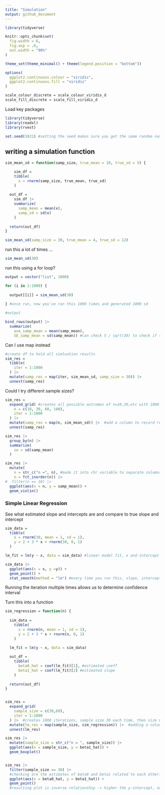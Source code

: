 ```yaml
---
title: "Simulation"
output: github_document
---
```


```r
library(tidyverse)

knitr::opts_chunk$set(
  fig.width = 6,
  fig.asp = .6,
  out.width = "90%"
)

theme_set(theme_minimal() + theme(legend.position = "bottom"))

options(
  ggplot2.continuous.colour = "viridis",
  ggplot2.continuous.fill = "viridis"
)

scale_colour_discrete = scale_colour_viridis_d
scale_fill_discrete = scale_fill_viridis_d
```


Load key packages

```r
library(tidyverse)
library(readxl)
library(rvest)

set.seed(1031) #setting the seed makes sure you get the same random numbers everytime you run the simulation
```



## writing a simulation function 

```r
sim_mean_sd = function(samp_size, true_mean = 10, true_sd = 5) {

    sim_df = 
    tibble(
      x = rnorm(samp_size, true_mean, true_sd)
    )
  
  out_df = 
    sim_df |> 
    summarize(
      samp_mean = mean(x),
      samp_sd = sd(x)
    )
  
  return(out_df)
}

sim_mean_sd(samp_size = 30, true_mean = 4, true_sd = 12)
```

run this a lot of times ...

```r
sim_mean_sd(30)
```

run this using a for loop?

```r
output = vector("list", 1000)

for (i in 1:1000) {
  
  output[[i]] = sim_mean_sd(30)
  
} #once run, now you've ran this 1000 times and generated 1000 sd

#output

bind_rows(output) |> 
  summarize(
    ave_samp_mean = mean(samp_mean),
    SE_samp_mean = sd(samp_mean)) #can check 5 / sqrt(30) to check if sd_mean is similar  

```



Can I use map instead

```r
#create df to hold all simluation results
sim_res = 
  tibble(
    iter = 1:1000
  ) |> 
  mutate(samp_res = map(iter, sim_mean_sd, samp_size = 30)) |> 
  unnest(samp_res)
```


Could I try different sample sizes?

```r
sim_res =
  expand_grid( #creates all possible outcomes of n=10,30,etc with 1000 iterations
    n = c(10, 30, 60, 100),
    iter = 1:1000
  ) |> 
  mutate(samp_res = map(n, sim_mean_sd)) |>  #add a column to record results you are iterating with a changing input 'n', so get sim_mean_sd for n=10, then sim_mean_sd for n=30, etc
  unnest(samp_res)
```


```r
sim_res |> 
  group_by(n) |> 
  summarize(
    se = sd(samp_mean)
  )
```


```r
sim_res |> 
  mutate(
    n = str_c("n =", n), #made it into chr variable to separate columns
    n = fct_inorder(n)) |> 
#  filter(n == 10) |> 
  ggplot(aes(x = n, y = samp_mean)) +
  geom_violin()
```


### Simple Linear Regression

See what estimated slope and intercepts are and compare to true slope and intercept

```r
sim_data = 
  tibble(
    x = rnorm(30, mean = 1, sd = 1),
    y = 2 + 3 * x + rnorm(30, 0, 1)
  )

lm_fit = lm(y ~ x, data = sim_data) #linear model fit, x and intercept changes every time you run

sim_data |> 
  ggplot(aes(x = x, y =y)) +
  geom_point() +
  stat_smooth(method = "lm") #every time you run this, slope, intercept changes
```


Running the iteration multiple times allows us to determine confidence interval 

Turn this into a function

```r
sim_regression = function(n) {
  
  sim_data = 
    tibble(
      x = rnorm(n, mean = 1, sd = 1),
      y = 2 + 3 * x + rnorm(n, 0, 1)
    )

  lm_fit = lm(y ~ x, data = sim_data)
 
  out_df =
    tibble(
      beta0_hat = coef(lm_fit)[1], #estimated coeff
      beta1_hat = coef(lm_fit)[2] #estimated slope
    )
   
  return(out_df)
}


sim_res = 
  expand_grid(
    sample_size = c(30,60),
    iter = 1:1000
  ) |>  #creates 1000 iterations, sample size 30 each time, then size 60
  mutate(lm_res = map(sample_size, sim_regression)) |>  #adding a column
  unnest(lm_res)

sim_res |> 
  mutate(sample_size = str_c("n = ", sample_size)) |> 
  ggplot(aes(x = sample_size, y = beta1_hat)) +
  geom_boxplot()


sim_res |> 
  filter(sample_size == 30) |> 
  #checking are the estimates of beta0 and beta1 related to each other?
  ggplot(aes(x = beta0_hat, y = beta1_hat)) +
  geom_point() 
  #resulting plot is inverse relationship -> higher the y-intercept, smaller slope
```

